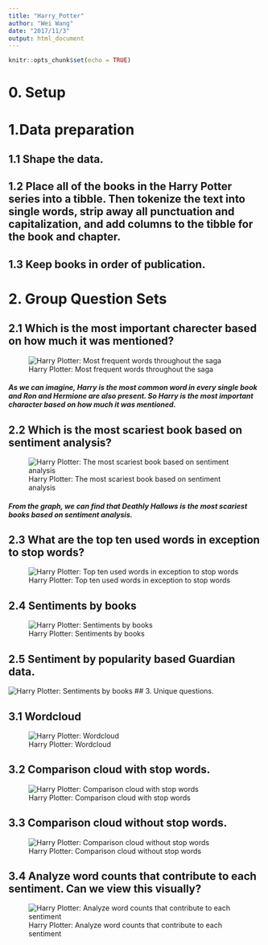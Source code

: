 ---
title: "Harry_Potter"
author: "Wei Wang"
date: "2017/11/3"
output: html_document
---

```{r setup, include=FALSE}
knitr::opts_chunk$set(echo = TRUE)
```



# 0. Setup


# 1.Data preparation
## 1.1 Shape the data.
## 1.2 Place all of the books in the Harry Potter series into a tibble. Then tokenize the text into single words, strip away all punctuation and capitalization, and add columns to the tibble for the book and chapter.
## 1.3 Keep books in order of publication.



# 2. Group Question Sets
## 2.1 Which is the most important charecter based on how much it was mentioned? 
![Harry Plotter: Most frequent words throughout the saga](files/graph/5-1.png)

##### As we can imagine, Harry is the most common word in every single book and Ron and Hermione are also present. So Harry is the most important character based on how much it was mentioned. 


## 2.2 Which is the most scariest book based on sentiment analysis?
![Harry Plotter: The most scariest book based on sentiment analysis](files/graph/6-1.png)

##### From the graph, we can find that Deathly Hallows is the most scariest books based on sentiment analysis.

## 2.3 What are the top ten used words in exception to stop words?
![Harry Plotter: Top ten used words in exception to stop words](files/graph/7-1.png)

## 2.4 Sentiments by books
![Harry Plotter: Sentiments by books](files/graph/8-1.png)

## 2.5 Sentiment by popularity based Guardian data.
![Harry Plotter: Sentiments by books](files/graph/9-1.png)
## 3. Unique questions.

## 3.1 Wordcloud
![Harry Plotter: Wordcloud](files/graph/10-1.png)

## 3.2 Comparison cloud with stop words.
![Harry Plotter: Comparison cloud with stop words](files/graph/11-1.png)

## 3.3 Comparison cloud without stop words.
![Harry Plotter: Comparison cloud without stop words](files/graph/12-1.png)

## 3.4 Analyze word counts that contribute to each sentiment. Can we view this visually?
![Harry Plotter: Analyze word counts that contribute to each sentiment](files/graph/13-1.png)
 